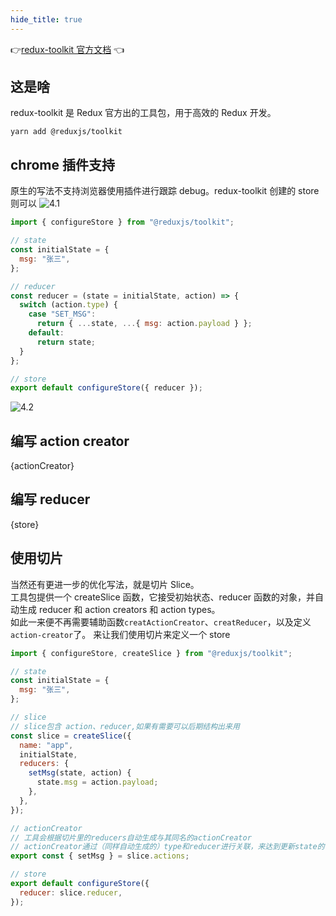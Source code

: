 ```yaml
---
hide_title: true
---
```



👉[redux-toolkit 官方文档](https://redux-toolkit.js.org) 👈

## 这是啥

redux-toolkit 是 Redux 官方出的工具包，用于高效的 Redux 开发。

```shell
yarn add @reduxjs/toolkit
```

## chrome 插件支持

原生的写法不支持浏览器使用插件进行跟踪 debug。redux-toolkit 创建的 store 则可以
![4.1](/img/redux/4.1.png)

```jsx title="/src/store/index.jsx"
import { configureStore } from "@reduxjs/toolkit";

// state
const initialState = {
  msg: "张三",
};

// reducer
const reducer = (state = initialState, action) => {
  switch (action.type) {
    case "SET_MSG":
      return { ...state, ...{ msg: action.payload } };
    default:
      return state;
  }
};

// store
export default configureStore({ reducer });
```

![4.2](/img/redux/4.2.gif)

## 编写 action creator

<CodeBlock language="js" title="src/store/action-creator.js">
  {actionCreator}
</CodeBlock>

## 编写 reducer

<CodeBlock language="js" title="src/store/index.js">
  {store}
</CodeBlock>

## 使用切片

当然还有更进一步的优化写法，就是切片 Slice。  
工具包提供一个 createSlice 函数，它接受初始状态、reducer 函数的对象，并自动生成 reducer 和 action creators 和 action types。  
如此一来便不再需要辅助函数`creatActionCreator`、`creatReducer`，以及定义`action-creator`了。
来让我们使用切片来定义一个 store

```jsx title="/src/store/index.jsx"
import { configureStore, createSlice } from "@reduxjs/toolkit";

// state
const initialState = {
  msg: "张三",
};

// slice
// slice包含 action、reducer,如果有需要可以后期结构出来用
const slice = createSlice({
  name: "app",
  initialState,
  reducers: {
    setMsg(state, action) {
      state.msg = action.payload;
    },
  },
});

// actionCreator
// 工具会根据切片里的reducers自动生成与其同名的actionCreator
// actionCreator通过（同样自动生成的）type和reducer进行关联，来达到更新state的目的
export const { setMsg } = slice.actions;

// store
export default configureStore({
  reducer: slice.reducer,
});
```
